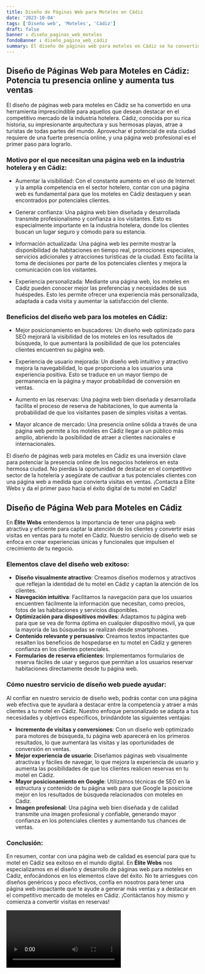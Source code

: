 ```yaml
---
title: Diseño de Páginas Web para Moteles en Cádiz
date: '2023-10-04'
tags: ['Diseño web', 'Moteles', 'Cádiz']
draft: false
banner : diseño_paginas_web_moteles
fondoBanner : diseño_pagina_web_cádiz
summary: El diseño de páginas web para moteles en Cádiz se ha convertido en una herramienta imprescindible para aquellos que desean destacar en el competitivo mercado de la industria hotelera. Cádiz, conocida por su rica historia, su impresionante arquitectura y sus hermosas playas, atrae a turistas de todas partes del mundo. Aprovechar el potencial de esta ciudad requiere de una fuerte presencia online, y una página web profesional es el primer paso para lograrlo.
---
```


## Diseño de Páginas Web para Moteles en Cádiz: Potencia tu presencia online y aumenta tus ventas

El diseño de páginas web para moteles en Cádiz se ha convertido en una herramienta imprescindible para aquellos que desean destacar en el competitivo mercado de la industria hotelera. Cádiz, conocida por su rica historia, su impresionante arquitectura y sus hermosas playas, atrae a turistas de todas partes del mundo. Aprovechar el potencial de esta ciudad requiere de una fuerte presencia online, y una página web profesional es el primer paso para lograrlo.

### Motivo por el que necesitan una página web en la industria hotelera y en Cádiz:

- Aumentar la visibilidad: Con el constante aumento en el uso de Internet y la amplia competencia en el sector hotelero, contar con una página web es fundamental para que los moteles en Cádiz destaquen y sean encontrados por potenciales clientes.

- Generar confianza: Una página web bien diseñada y desarrollada transmite profesionalismo y confianza a los visitantes. Esto es especialmente importante en la industria hotelera, donde los clientes buscan un lugar seguro y cómodo para su estancia.

- Información actualizada: Una página web les permite mostrar la disponibilidad de habitaciones en tiempo real, promociones especiales, servicios adicionales y atracciones turísticas de la ciudad. Esto facilita la toma de decisiones por parte de los potenciales clientes y mejora la comunicación con los visitantes.

- Experiencia personalizada: Mediante una página web, los moteles en Cádiz pueden conocer mejor las preferencias y necesidades de sus huéspedes. Esto les permite ofrecer una experiencia más personalizada, adaptada a cada visita y aumentar la satisfacción del cliente.

### Beneficios del diseño web para los moteles en Cádiz:

- Mejor posicionamiento en buscadores: Un diseño web optimizado para SEO mejorará la visibilidad de los moteles en los resultados de búsqueda, lo que aumentará la posibilidad de que los potenciales clientes encuentren su página web.

- Experiencia de usuario mejorada: Un diseño web intuitivo y atractivo mejora la navegabilidad, lo que proporciona a los usuarios una experiencia positiva. Esto se traduce en un mayor tiempo de permanencia en la página y mayor probabilidad de conversión en ventas.

- Aumento en las reservas: Una página web bien diseñada y desarrollada facilita el proceso de reserva de habitaciones, lo que aumenta la probabilidad de que los visitantes pasen de simples visitas a ventas.

- Mayor alcance de mercado: Una presencia online sólida a través de una página web permite a los moteles en Cádiz llegar a un público más amplio, abriendo la posibilidad de atraer a clientes nacionales e internacionales.

El diseño de páginas web para moteles en Cádiz es una inversión clave para potenciar la presencia online de los negocios hoteleros en esta hermosa ciudad. No pierdas la oportunidad de destacar en el competitivo sector de la hotelería y asegúrate de cautivar a tus potenciales clientes con una página web a medida que convierta visitas en ventas. ¡Contacta a Elite Webs y da el primer paso hacia el éxito digital de tu motel en Cádiz!

<GifSeo />

<Cta />

## Diseño de Página Web para Moteles en Cádiz

En **Élite Webs** entendemos la importancia de tener una página web atractiva y eficiente para captar la atención de los clientes y convertir esas visitas en ventas para tu motel en Cádiz. Nuestro servicio de diseño web se enfoca en crear experiencias únicas y funcionales que impulsen el crecimiento de tu negocio.

### Elementos clave del diseño web exitoso:

- **Diseño visualmente atractivo**: Creamos diseños modernos y atractivos que reflejan la identidad de tu motel en Cádiz y captan la atención de los clientes.
- **Navegación intuitiva**: Facilitamos la navegación para que los usuarios encuentren fácilmente la información que necesitan, como precios, fotos de las habitaciones y servicios disponibles.
- **Optimización para dispositivos móviles**: Adaptamos tu página web para que se vea de forma óptima en cualquier dispositivo móvil, ya que la mayoría de las búsquedas se realizan desde smartphones.
- **Contenido relevante y persuasivo**: Creamos textos impactantes que resalten los beneficios de hospedarse en tu motel en Cádiz y generen confianza en los clientes potenciales.
- **Formularios de reserva eficientes**: Implementamos formularios de reserva fáciles de usar y seguros que permitan a los usuarios reservar habitaciones directamente desde tu página web.

### Cómo nuestro servicio de diseño web puede ayudar:

Al confiar en nuestro servicio de diseño web, podrás contar con una página web efectiva que te ayudará a destacar entre la competencia y atraer a más clientes a tu motel en Cádiz. Nuestro enfoque personalizado se adapta a tus necesidades y objetivos específicos, brindándote las siguientes ventajas:

- **Incremento de visitas y conversiones**: Con un diseño web optimizado para motores de búsqueda, tu página web aparecerá en los primeros resultados, lo que aumentará las visitas y las oportunidades de conversión en ventas.
- **Mejor experiencia de usuario**: Diseñamos páginas web visualmente atractivas y fáciles de navegar, lo que mejora la experiencia de usuario y aumenta las posibilidades de que los clientes realicen reservas en tu motel en Cádiz.
- **Mayor posicionamiento en Google**: Utilizamos técnicas de SEO en la estructura y contenido de tu página web para que Google la posicione mejor en los resultados de búsqueda relacionados con moteles en Cádiz.
- **Imagen profesional**: Una página web bien diseñada y de calidad transmite una imagen profesional y confiable, generando mayor confianza en los potenciales clientes y aumentando tus chances de ventas.

### Conclusión:

En resumen, contar con una página web de calidad es esencial para que tu motel en Cádiz sea exitoso en el mundo digital. En **Élite Webs** nos especializamos en el diseño y desarrollo de páginas web para moteles en Cádiz, enfocándonos en los elementos clave del éxito. No te arriesgues con diseños genéricos y poco efectivos, confía en nosotros para tener una página web impactante que te ayude a generar más ventas y a destacar en el competitivo mercado de moteles en Cádiz. ¡Contáctanos hoy mismo y comienza a convertir visitas en reservas!

<Video />

<CtaBot job='Moteles' city='Cádiz'/>

<Gmaps query='Cádiz+españa+maps' />